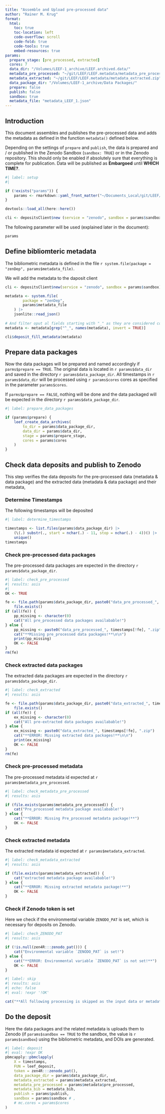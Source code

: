 ```yaml
---
title: "Assemble and Upload pre-processed data"
author: "Rainer M. Krug"
format: 
  html:
    toc: true
    toc-location: left
    code-overflow: scroll
    code-fold: true
    code-tools: true
    embed-resources: true
params:
  prepare_stage: [pre_processed, extracted]
  cores: 7
  data_dir: "/Volumes/LEEF-1_archive/LEEF.archived.data/"
  metadata_pre_processed: "~/git/LEEF/LEEF.metadata/metadata_pre_processed.zip"
  metadata_extracted: "~/git/LEEF/LEEF.metadata/metadata_extracted.zip"
  data_package_dir: "/Volumes/LEEF-1_archive/Data Packages/"
  prepare: false
  publish: false
  sandbox: true
  metadata_file: "metadata_LEEF_1.json"
---
```



## Introduction

This document assembles and publishes the pre-processed data and adds the metadata as defined in the function `metadata()` defined below.

Depending on the settings of `prepare` and `publish`, the data is prepared and / or published in the Zenodo Sandbox (`sandbox: TRUE`) or in the Zenodo repository. This should only be enabled if absolutely sure that everything is complete for publication. Data will be published as **Embargoed** until **WHICH TIME?**.

```r
#| label: setup
#| 

if (!exists("params")) {
    params <- rmarkdown::yaml_front_matter("~/Documents_Local/git/LEEF/additionalPackages/zenDep/inst/Assemble and Upload pre-processed data.qmd")$params
}

devtools::load_all(here::here())

cli <- depositsClient$new (service = "zenodo", sandbox = params$sandbox)
```

The following parameter will be used (explained later in the document):

```r
params
```

## Define bibliomteric metadata

The bibliometric metadata is defined in the file `r system.file(package = "zenDep", params$metadata_file)`.

We will add the metadata to the daposit client
```r
cli <- depositsClient$new(service = "zenodo", sandbox = params$sandbox)

metadata <- system.file(
        package = "zenDep",
        params$metadata_file
    ) |>
    jsonlite::read_json()
    
# And filter oput al fields starting with "_" as they are considered comments
metadata <- metadata[grep("^_", names(metadata), invert = TRUE)]

cli$deposit_fill_metadata(metadata)
```

## Prepare data packages
Now the data packages will be prepared and named accordingly if `parms$prepare == TRUE`. The original data is located in ``r params$data_dir`` and saved in the directory ``r params$data_package_dir``. 
All timestamps in ``r params$data_dir`` will be processed using ``r params$cores`` cores as specified in the parameter `params$cores`.

If `parms$prepare == FALSE`, nothing will be done and the data packaged will be expected in the directory ``r params$data_package_dir``.
```r
#| label: prepare_data_packages

if (params$prepare) {
    leef_create_data_archives(
        to_dir = params$data_package_dir,
        data_dir = params$data_dir,
        stage = params$prepare_stage,
        cores = params$cores
    )
}
```

## Check data deposits and publish to Zenodo
This step verifies the data deposits for the pre-processed data (metadata & data package) and the extracted data (metadata & data package) and their metadata,

### Determine Timestamps
The following timestamps will be deposited
```r
#| label: determine_timestamps

timestamps <- list.files(params$data_package_dir) |>
    (\(.) substr(., start = nchar(.) - 11, stop = nchar(.) - 4))() |>
    unique()
timestamps
```

### Check pre-processed data packages

The pre-processed data packages are expected in the directory ``r params$data_package_dir``.
```r
#| label: check_pre_processed
#| results: asis
#|
OK <- TRUE

fe <- file.path(params$data_package_dir, paste0("data_pre_processed_", timestamps, ".zip")) |>
    file.exists()
if (all(fe)) {
    pp_missing <- character(0)
    cat("All pre_processed data packages availabable!")
} else {
    pp_missing <- paste0("data_pre_processed_", timestamps[!fe], ".zip")
    cat("**Missing pre_processed data packages!**\n\n")
    print(pp_missing)
    OK <- FALSE
}
rm(fe)
```

### Check extracted data packages

The extracted data packages are expected in the directory ``r params$data_package_dir``.
```r
#| label: check_extracted
#| results: asis

fe <- file.path(params$data_package_dir, paste0("data_extracted_", timestamps, ".zip")) |>
    file.exists()
if (all(fe)) {
    ex_missing <- character(0)
    cat("All pre-extracted data packages availabable!")
} else {
    ex_missing <- paste0("data_extracted_", timestamps[!fe], ".zip")
    cat("**ERROR: Missing extracted data packages!**\n\n")
    print(ex_missing)
    OK <- FALSE
}
rm(fe)
```

### Check pre-processed metadata

The pre-processed metadata id expected at ``r params$metadata_pre_processed``.
```r
#| label: check_metadata_pre_processed
#| results: asis

if (file.exists(params$metadata_pre_processed)) {
    cat("Pre_processed metadata package availabable!")
} else {
    cat("**ERROR: Missing Pre_processed metadata package!**")
    OK <- FALSE
}
```

### Check extracted metadata

The extracted metadata id expected at ``r params$metadata_extracted``.
```r
#| label: check_metadata_extracted
#| results: asis

if (file.exists(params$metadata_extracted)) {
    cat("extracted metadata package availabable!")
} else {
    cat("**ERROR: Missing extracted metadata package!**")
    OK <- FALSE
}
```

### Check if Zenodo token is set

Here we check if the environmental variable `ZENODO_PAT` is set, which is necessary for deposits on Zenodo.
```r
#| label: chech_ZENODO_PAT
#| results: asis

if (!is.null(zen4R:::zenodo_pat())) {
    cat("Environmental variable `ZENODO_PAT` is set!")
} else {
    cat("**ERROR: Environmental variable `ZENODO_PAT` is not set!**")
    OK <- FALSE
}
```

```r
#| label: skip
#| results: asis
#| echo: false
#| eval: !expr '!OK'

cat("**All following processing is skipped as the input data or metadata is not complete or the environmental variable ZENODO_PAT is not set!**")
```

## Do the deposit

Here the data packages and the related metadata is uploads them to Zenodo (if `params$sandbox == TRUE` to the sandbox, the value is ``r params$sandbox``) using the bibliometric metadata, and DOIs are generated.
```r
#| label: deposit
#| eval: !expr OK
pbmcapply::pbmclapply(
    X = timestamps,
    FUN = leef_deposit,
    token = zen4R:::zenodo_pat(),
    data_package_dir = params$data_package_dir,
    metadata_extracted = params$metadata_extracted,
    metadata_pre_processed = params$metadata$pre_processed,
    metadata_bib = metadata_bib,
    publish = params$publish,
    sandbox = params$sandbox # ,
    # mc.cores = params$cores
)
```

